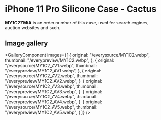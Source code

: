 
# iPhone 11 Pro Silicone Case - Cactus

<Callout type='info' emoji='👉🏻'>**MY1C2ZM/A** is an order number of this case, used for search engines, auction websites and such.</Callout>

## Image gallery

<GalleryComponent
    images={[
      {
        original: "/everysource/MY1C2.webp",
        thumbnail: "/everypreview/MY1C2.webp",
      },
      {
        original: "/everysource/MY1C2_AV1.webp",
        thumbnail: "/everypreview/MY1C2_AV1.webp",
      },
      {
        original: "/everysource/MY1C2_AV2.webp",
        thumbnail: "/everypreview/MY1C2_AV2.webp",
      },
      {
        original: "/everysource/MY1C2_AV3.webp",
        thumbnail: "/everypreview/MY1C2_AV3.webp",
      },
      {
        original: "/everysource/MY1C2_AV4.webp",
        thumbnail: "/everypreview/MY1C2_AV4.webp",
      },
      {
        original: "/everysource/MY1C2_AV5.webp",
        thumbnail: "/everypreview/MY1C2_AV5.webp",
      }
    ]}
  />
